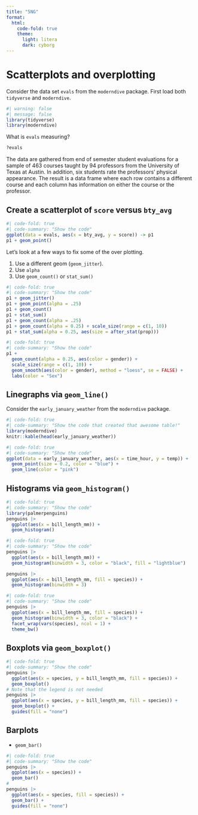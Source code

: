 ```yaml
---
title: "5NG"
format: 
  html:
    code-fold: true
    theme:
      light: litera
      dark: cyborg
---
```


# Scatterplots and overplotting

Consider the data set `evals` from the `moderndive` package.  First load both `tidyverse` and `moderndive`.

```r
#| warning: false
#| message: false
library(tidyverse)
library(moderndive)
```

What is `evals` measuring?

```r
?evals
```

The data are gathered from end of semester student evaluations for a sample of 463 courses taught by 94 professors from the University of Texas at Austin. In addition, six students rate the professors' physical appearance. The result is a data frame where each row contains a different course and each column has information on either the course or the professor.

## Create a scatterplot of `score` versus `bty_avg`

```r
#| code-fold: true
#| code-summary: "Show the code"
ggplot(data = evals, aes(x = bty_avg, y = score)) -> p1
p1 + geom_point()
```

Let's look at a few ways to fix some of the over plotting.  

1. Use a different geom (`geom_jitter`).
2. Use `alpha`
3. Use `geom_count()` or `stat_sum()`

```r
#| code-fold: true
#| code-summary: "Show the code"
p1 + geom_jitter()
p1 + geom_point(alpha = .25)
p1 + geom_count()
p1 + stat_sum()
p1 + geom_count(alpha = .25)
p1 + geom_count(alpha = 0.25) + scale_size(range = c(1, 10))
p1 + stat_sum(alpha = 0.25, aes(size = after_stat(prop)))
```

```r
#| code-fold: true
#| code-summary: "Show the code"
p1 + 
  geom_count(alpha = 0.25, aes(color = gender)) + 
  scale_size(range = c(1, 10)) +
  geom_smooth(aes(color = gender), method = "loess", se = FALSE) + 
  labs(color = "Sex")
```

## Linegraphs via `geom_line()`


Consider the `early_january_weather` from the `moderndive` package.

```r
#| code-fold: true
#| code-summary: "Show the code that created that awesome table!"
library(moderndive)
knitr::kable(head(early_january_weather))
```

```r
#| code-fold: true
#| code-summary: "Show the code"
ggplot(data = early_january_weather, aes(x = time_hour, y = temp)) + 
  geom_point(size = 0.2, color = "blue") + 
  geom_line(color = "pink")

```

## Histograms via `geom_histogram()`

```r
#| code-fold: true
#| code-summary: "Show the code"
library(palmerpenguins)
penguins |> 
  ggplot(aes(x = bill_length_mm)) + 
  geom_histogram()
```

```r
#| code-fold: true
#| code-summary: "Show the code"
penguins |> 
  ggplot(aes(x = bill_length_mm)) + 
  geom_histogram(binwidth = 3, color = "black", fill = "lightblue")

penguins |> 
  ggplot(aes(x = bill_length_mm, fill = species)) + 
  geom_histogram(binwidth = 3)
```



```r
#| code-fold: true
#| code-summary: "Show the code"
penguins |> 
  ggplot(aes(x = bill_length_mm, fill = species)) + 
  geom_histogram(binwidth = 3, color = "black") +
  facet_wrap(vars(species), ncol = 1) + 
  theme_bw()
```

## Boxplots via `geom_boxplot()`

```r
#| code-fold: true
#| code-summary: "Show the code"
penguins |> 
  ggplot(aes(x = species, y = bill_length_mm, fill = species)) + 
  geom_boxplot()
# Note that the legend is not needed
penguins |> 
  ggplot(aes(x = species, y = bill_length_mm, fill = species)) + 
  geom_boxplot() + 
  guides(fill = "none")
```

## Barplots

* `geom_bar()`

```r
#| code-fold: true
#| code-summary: "Show the code"
penguins |> 
  ggplot(aes(x = species)) +
  geom_bar()
#
penguins |> 
  ggplot(aes(x = species, fill = species)) +
  geom_bar() + 
  guides(fill = "none")
```


